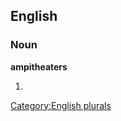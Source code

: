 ==English==

===Noun===
'''ampitheaters'''

# {{plural of|[[ampitheater]]}}

[[Category:English plurals]]